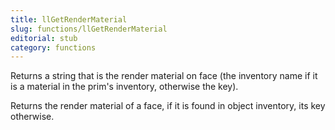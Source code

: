 ```yaml
---
title: llGetRenderMaterial
slug: functions/llGetRenderMaterial
editorial: stub
category: functions
---
```


<LSLFunction name="llGetRenderMaterial"/>

Returns a string that is the render material on face (the inventory name if it is a material in the prim's inventory, otherwise the key).

Returns the render material of a face, if it is found in object inventory, its key otherwise.
